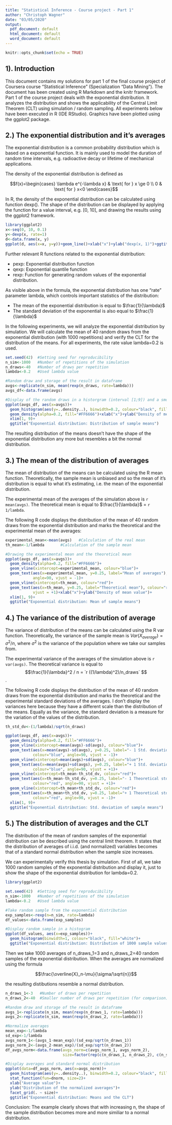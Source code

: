 ```yaml
---
title: "Statistical Inference - Course project - Part 1"
author: "Christoph Wagner"
date: "03/05/2020"
output:
  pdf_document: default
  html_document: default
  word_document: default
---
```


```r
knitr::opts_chunk$set(echo = TRUE)
```

## 1). Introduction

This document contains my solutions for part 1 of the final course project of Coursera course "Statistical Inference" (Specialization "Data Mining"). The document has been created using R Markdown and the knitr framework. 
Part 1 of the course project deals with the exponential distribution. It analyzes the distribution and shows the applicability of the Central Limit Theorem (CLT) using simulation / random sampling. 
All experiments below have been executed in R (IDE RStudio). Graphics have been plotted using the ggplot2 package. 


## 2.) The exponential distribution and it's averages

The exponential distribution is a common probability distribution which is based on a exponential function. It is mainly used to model the duration of random time intervals, e.g. radioactive decay or lifetime of mechanical applications. 

The density of the exponential distribution is defined as

$$f(x)=\begin{cases} \lambda e^{-\lambda x} & \text{ for } x \ge 0  \\ 
0 & \text{ for } x<0 \end{cases}$$

In R, the density of the exponential distribution can be calculated using function dexp().
The shape of the distribution can be displayed by applying the function for a value interval, e.g. [0, 10], and drawing the results using the ggplot2 framework. 

```r
library(ggplot2)
x<-seq(0, 10, 0.1)
y<-dexp(x, rate=1)
d<-data.frame(x, y)
ggplot(d, aes(x=x, y=y))+geom_line()+xlab("x")+ylab("dexp(x, 1)")+ggtitle("Density of the exponential distribution")
```

Further relevant R functions related to the exponential distribution:

* pexp:   Exponential distribution function
* qexp:   Exponential quantile function
* rexp:   Function for generating random values of the exponential distribution. 

As visible above in the formula, the exponential distribution has one "rate" parameter lambda, which controls important statistics of the distribution:

* The mean of the exponential distribution is equal to $\frac{1}{\lambda}$
* The standard deviation of the exponential is also equal to $\frac{1}{\lambda}$

In the following experiments, we will analyze the exponential distribution by simulation. 
We will calculate the mean of 40 random draws from the exponential distribution (with 1000 repetitions) and verify the CLT for the distribution of the means.
For all experiments, the rate value lambda=0.2 is used. 

```r
set.seed(42)  #Setting seed for reproducibility
n_sim<-1000   #Number of repetitions of the simulation
n_draws<-40   #Number of draws per repetition
lambda<-0.2   #Used lambda value

#Random draw and storage of the result in dataframe
avgs<-replicate(n_sim, mean(rexp(n_draws, rate=lambda)))
avgs_df<-data.frame(avgs)

#Display of the random draws in a historgram (interval [1;9]) and a smoothed density graph
ggplot(avgs_df, aes(x=avgs))+
  geom_histogram(aes(y=..density..), binwidth=0.2, colour="black", fill="white")+
  geom_density(alpha=0.2, fill="#FF6666")+xlab("x")+ylab("Density of mean value")+
  xlim(1, 9)+
  ggtitle("Exponential distribution: Distribution of sample means")
```

The resulting distribution of the means doesn't have the shape of the exponential distribution any more but resembles a bit the normal distribution. 

## 3.) The mean of the distribution of averages

The mean of distribution of the means can be calculated using the R mean function. 
Theoretically, the sample mean is unbiased and so the mean of it's distribution is equal to what it's estimating, i.e. the mean of the exponential distribution. 

The experimental mean of the averages of the simulation above is `r mean(avgs)`.
The theoretical mean is equal to $\frac{1}{\lambda}$ = `r 1/lambda`.

The following R code displays the distribution of the mean of 40 random draws from the exponential distribution and marks the theoretical and the experimental mean of the averages:

```r
experimental_mean<-mean(avgs)   #Calculation of the real mean
th_mean<-1/lambda       #Calculation of the sample mean

#Drawing the experimental mean and the theoretical mean
ggplot(avgs_df, aes(x=avgs))+
  geom_density(alpha=0.2, fill="#FF6666")+
  geom_vline(xintercept=experimental_mean, colour="blue")+
  geom_text(aes(x=experimental_mean, y=0.25, label="Mean of averages"), colour="blue", 
            angle=90, vjust = -1)+
  geom_vline(xintercept=th_mean, colour="red")+
  geom_text(aes(x=th_mean, y=0.25, label="Theoretical mean"), colour="red", angle=90, 
            vjust = +1)+xlab("x")+ylab("Density of mean value")+
  xlim(1, 9)+
  ggtitle("Exponential distribution: Mean of sample means")
```


## 4.) The variance of the distribution of average

The variance of distribution of the means can be calculated using the R var function. 
Theoretically, the variance of the sample mean is $Var(X_{average}) = \sigma^2 / n$, where $\sigma^2$ is the variance of the population where we take our samples from.

The experimental variance of the averages of the simulation above is `r var(avgs)`.
The theoretical variance is equal to $$\frac{1}{\lambda}^2 / n = `r ((1/lambda)^2)/n_draws` $$.

The following R code displays the distribution of the mean of 40 random draws from the exponential distribution and marks the theoretical and the experimental standard deviations of the averages. I don't display the variances here because they have a different scale than the distribution of the means. Equally as the variance, the standard deviation is a measure for the variation of the values of the distribution.

```r
th_std_dv<-(1/lambda)/sqrt(n_draws) 

ggplot(avgs_df, aes(x=avgs))+
  geom_density(alpha=0.2, fill="#FF6666")+
  geom_vline(xintercept=mean(avgs)-sd(avgs), colour="blue")+
  geom_text(aes(x=mean(avgs)-sd(avgs), y=0.25, label="- 1 Std. deviation (Sample)"), 
            colour="blue", angle=90, vjust = -1)+
  geom_vline(xintercept=mean(avgs)+sd(avgs), colour="blue")+
  geom_text(aes(x=mean(avgs)+sd(avgs), y=0.25, label="+ 1 Std. deviation (Sample)"), 
            colour="blue", angle=90, vjust = +1)+
  geom_vline(xintercept=th_mean-th_std_dv, colour="red")+
  geom_text(aes(x=th_mean-th_std_dv, y=0.25, label="- 1 Theoretical std. dev."), 
            colour="red", angle=90, vjust = +1)+
  geom_vline(xintercept=th_mean+th_std_dv, colour="red")+  
  geom_text(aes(x=th_mean+th_std_dv, y=0.25, label="+ 1 Theoretical std. dev."), 
            colour="red", angle=90, vjust = -1)+
  xlim(1, 9)+
  ggtitle("Exponential distribution: Std. deviation of sample means")
```

## 5.) The distribution of averages and the CLT

The distribution of the mean of random samples of the exponential distribution can be described using the central limit theorem. 
It states that the distribution of averages of i.i.d. (and normalized) variables becomes that of a standard normal distribution when the sample size increases. 

We can experimentally verify this thesis by simulation.
First of all, we take 1000 random samples of the exponential distribution and display it, just to show the shape of the exponential distribution for lambda=0.2.

```r
library(ggplot2)

set.seed(42)  #Setting seed for reproducibility
n_sim<-1000   #Number of repetitions of the simulation
lambda<-0.2   #Used lambda value

#Take random sample from the exponential distribution
exp_samples<-rexp(n=n_sim, rate=lambda)
df_values<-data.frame(exp_samples)

#Display random sample in a histogram
ggplot(df_values, aes(x=exp_samples))+
  geom_histogram(binwidth=1, colour="black", fill="white")+
  ggtitle("Exponential distribution: Distribution of 1000 sample values")
```


Then we take 1000 averages of n_draws_1=3 and n_draws_2=40 random samples of the exponential distribution.
When the averages are normalized using the formula

$$\frac{\overline{X}_n-\mu}{\sigma/\sqrt{n}}$$

the resulting distibutions resemble a normal distribution. 


```r
n_draws_1<-3   #Number of draws per repetition
n_draws_2<-40  #Smaller number of draws per repetition (for comparison)

#Random draw and storage of the result in dataframe
avgs_1<-replicate(n_sim, mean(rexp(n_draws_1, rate=lambda)))
avgs_2<-replicate(n_sim, mean(rexp(n_draws_2, rate=lambda)))

#Normalize averages
mean_exp<-1/lambda
sd_exp<-1/lambda
avgs_norm_1<-(avgs_1-mean_exp)/(sd_exp/sqrt(n_draws_1))
avgs_norm_2<-(avgs_2-mean_exp)/(sd_exp/sqrt(n_draws_2))
df_avgs_norm<-data.frame(avgs_norm=c(avgs_norm_1, avgs_norm_2), 
                         size=factor(rep(c(n_draws_1, n_draws_2), c(n_sim, n_sim))))

#Display averages and standard normal distribution
ggplot(data=df_avgs_norm, aes(x=avgs_norm))+
  geom_histogram(aes(y=..density..), binwidth=0.2, colour="black", fill="white")+
  stat_function(fun=dnorm, size=2)+
  xlab("Average value")+
  ylab("Distribution of the normalized averages")+
  facet_grid(. ~ size)+
  ggtitle("Exponential distribution: Means and the CLT")
```

Conclusion: The example clearly shows that with increasing n, the shape of the sample distribution becomes more and more similiar to a normal distribution.


